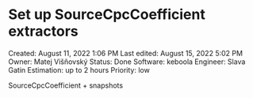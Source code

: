 # Set up SourceCpcCoefficient extractors

Created: August 11, 2022 1:06 PM
Last edited: August 15, 2022 5:02 PM
Owner: Matej Višňovský
Status: Done
Software: keboola
Engineer: Slava Gatin
Estimation: up to 2 hours
Priority: low

SourceCpcCoefficient + snapshots
